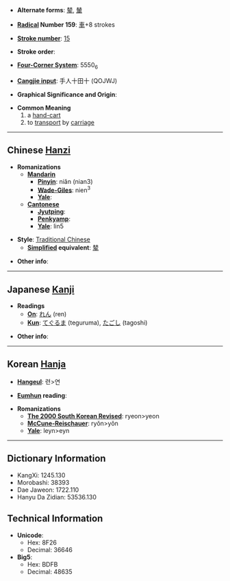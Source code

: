 * '''Alternate forms''': [[辇]], [[輦]]

* '''[[Wiktionary:Chinese radical index| Radical]] Number 159''': [[Wiktionary:Chinese radical index 車|車]]+8 strokes

* '''[[Wiktionary:Chinese total strokes index|Stroke number]]''': [[Wiktionary:Chinese total strokes index 15|15]]

* '''Stroke order''': 

* '''[[Wiktionary:Chinese four corner index|Four-Corner System]]''': 5550<sub>6</sub>

* '''[[Wiktionary:Chinese Cangjie index|Cangjie input]]''': 手人十田十 (QOJWJ)

* '''Graphical Significance and Origin''': 

* '''Common Meaning'''
*#a [[hand-cart]]
*# to [[transport]] by [[carriage]]

----

== Chinese [[Hanzi]] ==

* '''Romanizations'''
** '''[[Mandarin]]'''
*** '''[[Pinyin]]''': niǎn (nian3)
*** '''[[Wade-Giles]]''': nien<sup>3</sup>
*** '''[[Yale]]''': 
** '''[[Cantonese]]'''
*** '''[[Jyutping]]''':
*** '''[[Penkyamp]]''': 
*** '''[[Yale]]''': lin5

* '''Style''': [[Traditional Chinese]] 
** '''[[Simplified Chinese|Simplified]] equivalent''': [[辇]]

* '''Other info''': 

----

== Japanese [[Kanji]] ==

* '''Readings'''
** '''[[On]]''': [[れん]] (ren)
** '''[[Kun]]''': [[てぐるま]] (teguruma), [[たごし]] (tagoshi)

* '''Other info''':  

----

== Korean [[Hanja]] ==

* '''[[Hangeul]]''': 련>연

* '''[[Eumhun]] reading''': 

* '''Romanizations'''
** '''[[The 2000 South Korean Revised Romanization|The 2000 South Korean Revised]]''': ryeon>yeon
** '''[[McCune-Reischauer]]''': ryŏn>yŏn
** '''[[Yale]]''': leyn>eyn

----

== Dictionary Information ==

* KangXi: 1245.130
* Morobashi: 38393
* Dae Jaweon: 1722.110
* Hanyu Da Zidian: 53536.130

== Technical Information ==

* '''Unicode''':
** Hex: 8F26
** Decimal: 36646
* '''Big5''':
** Hex: BDFB
** Decimal: 48635